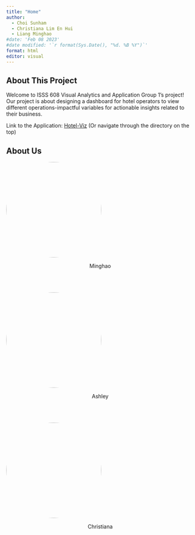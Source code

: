 ```yaml
---
title: "Home"
author:
  - Choi Sunham
  - Christiana Lim En Hui
  - Liang Minghao
#date: 'Feb 08 2023'
#date modified: '`r format(Sys.Date(), "%d. %B %Y")`'
format: html
editor: visual
---
```


## About This Project

Welcome to ISSS 608 Visual Analytics and Application Group 1's project! Our project is about designing a dashboard for hotel operators to view different operations-impactful variables for actionable insights related to their business.

Link to the Application: [Hotel-Viz](https://hotel-viz.shinyapps.io/hotel_viz/) (Or navigate through the directory on the top)

## About Us

![](pictures/lmh.png){fig-align="center" width="255"}

<center>

<figcaption>Minghao</figcaption>

```{=html}
<style>
img {
  border-radius: 50%;
}
</style>
```
</center>

<br></br>

![](pictures/ashley.png){fig-align="center" width="255"}

<center>

<figcaption>Ashley</figcaption>

```{=html}
<style>
img {
  border-radius: 50%;
}
</style>
```
</center>

<br></br>

![](pictures/christiana.png){fig-align="center" width="255"}

<center>

<figcaption>Christiana</figcaption>

```{=html}
<style>
img {
  border-radius: 50%;
}
</style>
```
</center>

<br></br>

